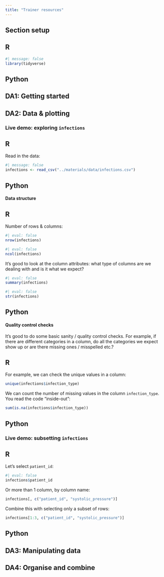 ```yaml
---
title: "Trainer resources"
---
```


## Section setup

::: {.panel-tabset group="language"}
## R

```r
#| message: false
library(tidyverse)
```

## Python

:::

## DA1: Getting started

## DA2: Data & plotting

### Live demo: exploring `infections`

::: {.panel-tabset group="language"}
## R

Read in the data:

```r
#| message: false
infections <- read_csv("../materials/data/infections.csv")
```


## Python
:::

#### Data structure

::: {.panel-tabset group="language"}
## R

Number of rows & columns:

```r
#| eval: false
nrow(infections)
```

```r
#| eval: false
ncol(infections)
```

It's good to look at the column attributes: what type of columns are we dealing with and is it what we expect?

```r
#| eval: false
summary(infections)
```

```r
#| eval: false
str(infections)
```

## Python
:::

#### Quality control checks

It's good to do some basic sanity / quality control checks. For example, if there are different categories in a column, do all the categories we expect show up or are there missing ones / misspelled etc.?

::: {.panel-tabset group="language"}
## R

For example, we can check the unique values in a column:

```r
unique(infections$infection_type)
```

We can count the number of missing values in the column `infection_type`.
You read the code "inside-out":

```r
sum(is.na(infections$infection_type))
```

## Python

:::

### Live demo: subsetting `infections`

::: {.panel-tabset group="language"}
## R

Let's select `patient_id`:

```r
#| eval: false
infections$patient_id
```

Or more than 1 column, by column name:

```r
infections[, c("patient_id", "systolic_pressure")]
```

Combine this with selecting only a subset of rows:

```r
infections[1:3, c("patient_id", "systolic_pressure")]
```

## Python
:::

## DA3: Manipulating data

## DA4: Organise and combine

